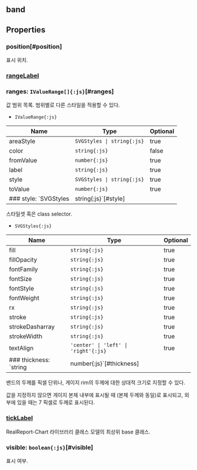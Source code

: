 ## **band**
## Properties

### position[#position]
표시 위치.  


<DefaultValue value="GaugeItemPosition.DEFAULT" contents=""></DefaultValue>
### [rangeLabel](./band/rangeLabel)
  

### ranges: `IValueRange[]{:js}`[#ranges]
값 범위 목록.
범위별로 다른 스타일을 적용할 수 있다.  
- `IValueRange{:js}` 

| Name | Type | Optional |  
| ----- | ----- | ----- |  
| areaStyle | `SVGStyles \| string{:js}` | true |  
| color | `string{:js}` | false |  
| fromValue | `number{:js}` | true |  
| label | `string{:js}` | true |  
| style | `SVGStyles \| string{:js}` | true |  
| toValue | `number{:js}` | true |
### style: `SVGStyles | string{:js}`[#style]
스타일셋 혹은 class selector.  
- `SVGStyles{:js}` 

| Name | Type | Optional |  
| ----- | ----- | ----- |  
| fill | `string{:js}` | true |  
| fillOpacity | `string{:js}` | true |  
| fontFamily | `string{:js}` | true |  
| fontSize | `string{:js}` | true |  
| fontStyle | `string{:js}` | true |  
| fontWeight | `string{:js}` | true |  
| rx | `string{:js}` | true |  
| stroke | `string{:js}` | true |  
| strokeDasharray | `string{:js}` | true |  
| strokeWidth | `string{:js}` | true |  
| textAlign | `'center' \| 'left' \| 'right'{:js}` | true |
### thickness: `string | number{:js}`[#thickness]
밴드의 두께를 픽셀 단위나, 
게이지 rim의 두께에 대한 상대적 크기로 지정할 수 있다.

값을 지정하지 않으면 게이지 본체 내부에 표시될 때 <Content type="expression" value="'100%'"></Content>(본체 두께와 동일)로 표시되고,
외부에 있을 때는 7 픽셀로 두께로 표시된다.  

### [tickLabel](./band/tickLabel)
RealReport-Chart 라이브러리 클래스 모델의 최상위 base 클래스.  

### visible: `boolean{:js}`[#visible]
표시 여부.  
<DefaultValue value="true" contents=""></DefaultValue>